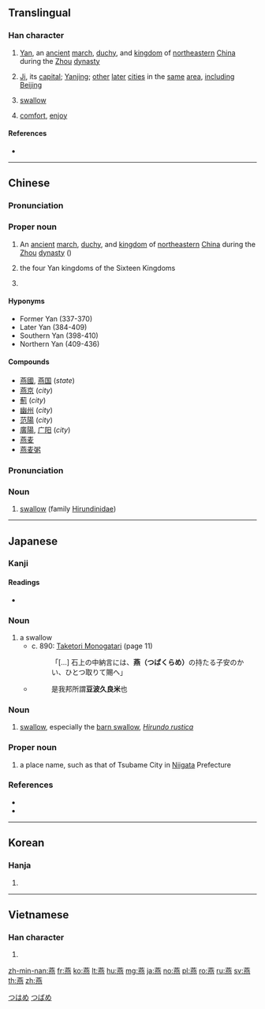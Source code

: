 {{also|鷰}}
==Translingual==

===Han character===
{{Han char|rn=86|rad=火|as=12|sn=16|four=44331|canj=TLPF}}

# {{label|cmn|historical}} [[Yan]], an [[ancient]] [[march]], [[duchy]], and [[kingdom]] of [[northeastern]] [[China]] during the [[Zhou]] [[dynasty]]
# {{label|cmn|historical}} [[Ji]], its [[capital]]; [[Yanjing]]; [[other]] [[later]] [[cities]] in the [[same]] [[area]], [[including]] [[Beijing]]
# {{label|mul|bird}} [[swallow]]
# [[comfort]], [[enjoy]]

====References====
* {{Han ref|kx=0683.160|dkj=19429|dj=1095.130|hdz=32239.060|uh=71D5|ud=29141|bh=BF50|bd=48976}}

----

==Chinese==
{{zh-forms}}

===Pronunciation===
{{zh-pron
|m=yān
|c=jin1
|mn=iàn
|cat=pn
}}

===Proper noun===
{{zh-proper noun}}

# {{label|zh|historical}} An [[ancient]] [[march]], [[duchy]], and [[kingdom]] of [[northeastern]] [[China]] during the [[Zhou]] [[dynasty]] ({{zh-l|周代}})
# {{label|zh|historical}} the four Yan kingdoms of the Sixteen Kingdoms {{zh-l|十六國}}
# {{surname|lang=zh}}

====Hyponyms====
{{rel-top|the four Yan kingdoms of the Sixteen Kingdoms}}
* Former Yan {{zh-l|前燕}} (337-370)
* Later Yan {{zh-l|後燕}} (384-409)
* Southern Yan {{zh-l|南燕}} (398-410)
* Northern Yan {{zh-l|北燕}} (409-436)
{{rel-bottom}}

====Compounds====
{{der-top}}
* [[燕國]], [[燕国]] (''state'')
* [[燕京]] (''city'')
* [[薊]] (''city'')
* [[幽州]] (''city'')
* [[范陽]] (''city'')
* [[廣陽]], [[广阳]] (''city'')
* [[燕麦]]
* [[燕麦粥]]
{{der-bottom}}

===Pronunciation===
{{zh-pron
|m=yàn
|c=jin3
|mn=iàn
|cat=n
}}

===Noun===
{{zh-noun}}

# [[swallow]] (family [[Hirundinidae]])

----

==Japanese==

===Kanji===
{{ja-kanji|grade=|rs=火12}}

====Readings====
* {{ja-readings|on=[[えん]] (en)|kun=[[つばめ]] (tsubame)}}

===Noun===
{{ja-noun|つばくらめ}}

# a swallow
#* c. 890: [[w:Taketori Monogatari|Taketori Monogatari]] (page 11)
#*: 「[...] 石上の中納言には、'''燕（つばくらめ）'''の持たる子安のかい、ひとつ取りて賜へ」
#* {{RQ:Wamyō Ruijushō|7|29}}
#*: 是我邦所謂'''豆波久良米'''也

===Noun===
{{ja-noun|つばめ|ツバメ}}

# [[swallow]], especially the [[barn swallow]], ''[[Hirundo rustica]]''

{{wikispecies|Hirundo rustica}}

===Proper noun===
{{ja-pos|つばめ|proper}}

# a place name, such as that of Tsubame City in [[Niigata]] Prefecture

===References===
* {{cite-book
|last=Horiuchi
|first=Hideaki
|coauthors=Ken Akiyama
|title=[[w:Taketori Monogatari|Taketori Monogatari]] , [[w:Ise Monogatari|Ise Monogatari]]
|publisher=[[w:Iwanami Shoten Publishing|Iwanami Shoten]]
|date=1997
|location=Tōkyō
|isbn=4-00-240017-4
}}
* {{R:Wamyō Ruijushō}}

[[Category:ja:Birds|つはめ]]
[[Category:ja:Cities|つばめ]]

----

==Korean==

===Hanja===
{{ko-hanja|hangeul=연|eumhun=|rv=yeon|mr=yŏn|y=yen}}

# {{defn|lang=ko|sort=火12}}

----

==Vietnamese==

===Han character===
{{vi-hantu|[[yến]], [[én]], [[yên]], [[nhạn]], [[hiên]]|rs=火12}}

# {{defn|lang=vi|sort=火12}}

[[zh-min-nan:燕]]
[[fr:燕]]
[[ko:燕]]
[[lt:燕]]
[[hu:燕]]
[[mg:燕]]
[[ja:燕]]
[[no:燕]]
[[pl:燕]]
[[ro:燕]]
[[ru:燕]]
[[sv:燕]]
[[th:燕]]
[[zh:燕]]